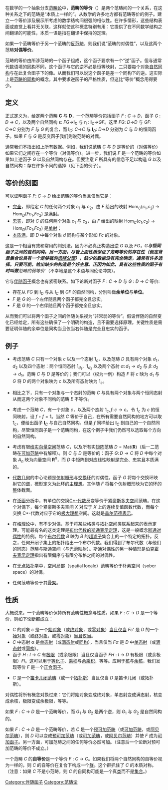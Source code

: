 {{NoteTA
| G1=Math
}}
在数学的一个抽象分支[[范畴论|范畴论]]中，'''范畴的等价'''（{{lang|en|equivalence of categories}}）是两个范畴间的一个关系，在这种关系之下的范畴是“本质上一样的”。从数学的许多地方都有范畴等价的例子。建立一个等价涉及展示所考虑的数学结构间很强的相似性。在许多情形，这些结构表面或直觉上看并无关联，这样就使这种概念特别有用：它提供了在不同数学结构之间翻译的可能性，本质一语是指在翻译中保持的定理。

如果一个范畴等价于另一个范畴的[[对偶_(范畴论)|反范畴]]，则我们说“范畴的对偶性”，以及这两个范畴'''对偶等价'''。

范畴的等价由所涉范畴的一个函子组成，这个函子要求有一个“逆”函子。但与通常代数语境的[[同构|同构]]不同，这个函子与它的逆不必是恒等映射，二只要每个对象[[自然同构|自然同构]]与在此复合函子下的像。从而我们可以说这个函子是差一个同构下的逆。这实际上是[[范畴的同构|范畴的同构]]的概念，其中要求逆函子的严格性质，但这比“等价”概念用得要少。

==定义==
正式定义为，给定两个范畴 '''C''' 与 '''D'''，一个范畴等价包括函子 ''F'' : ''C'' → ''D''，函子 ''G'' : ''D'' → ''C''，以及两个自然同构 ε: ''FG''→'''I'''<sub>''D''</sub> 与 η : '''I'''<sub>''C''</sub>→''GF''。这里 ''FG'': ''D''→''D'' 与 ''GF'': ''C''→''C'' 分别为 ''F'' 与 ''G'' 的复合，而 '''I'''<sub>''C''</sub>: ''C''→''C'' 与 '''I'''<sub>''D''</sub>: ''D''→''D'' 分别为 ''C'' 与 ''D'' 的恒同函子。如果 ''F'' 与 ''G'' 是反变函子我们则说范畴的对偶。

通常我们不指出如上所有数据。例如，我们说范畴 ''C'' 与 ''D'' 是等价的（对偶等价）如果它们之间存在一个等价（对偶等价）。进一步，我们说 ''F'' 是一个范畴的等价如果如上逆函子 ''G'' 以及自然同构存在。但要注意 ''F'' 所具有的信息不足以构造 ''G'' 以及自然同构：存在许多不同的选择（见下面的例子）。

==等价的刻画==
可以证明函子 ''F'': ''C'' → ''D'' 给出范畴的等价当且仅当它是：
* [[完全函子|完全]]，即给定 ''C'' 的任何两个对象 ''c''<sub>1</sub> 与 ''c''<sub>2</sub>，由 ''F'' 给出的映射 Hom<sub>''C''</sub>(''c''<sub>1</sub>,''c''<sub>2</sub>) → Hom<sub>''D''</sub>(''Fc''<sub>1</sub>,''Fc''<sub>2</sub>) 是[[满射|满射]]。
* [[忠实函子|忠实]]，即对 ''C'' 的任何两个对象 ''c''<sub>1</sub> 与 ''c''<sub>2</sub>，由 ''F'' 给出的映射 Hom<sub>''C''</sub>(''c''<sub>1</sub>,''c''<sub>2</sub>) → Hom<sub>''D''</sub>(''Fc''<sub>1</sub>,''Fc''<sub>2</sub>) 是[[单射|单射]]；
* [[本质满函子|本质满]]，即 ''D'' 中每个对象 ''d'' 同构与某个形如 ''Fc'' 的对象。

这是一个相当有效和常用的判别法，因为不必真正构造出逆 ''G'' 以及 ''FG''，''G''' 与恒同函子之间的自然同构。另一方面，尽管上面性质保证了范畴等价的存在性（假定背景集合论具有一个足够强的[[选择公理|选择公理]]），缺少的数据没有完全确定，通常有许多选择。只要可能，给出缺少的构造是个好主意。正因为如此，具有这些性质的函子有时叫做'''范畴的弱等价'''（不幸地是这个术语与同伦论冲突）。

它与[[伴随函子|伴随函子]]概念也有紧密联系。如下论断对函子 ''F'' : ''C'' → ''D'' 与 ''G'' : ''D'' → ''C'' 等价:

* 存在从 ''FG'' 到 '''I'''<sub>''D''</sub> 与从 '''I'''<sub>''C''</sub> 到 ''GF'' 的自然同构，分别叫做'''余单位'''与'''单位'''。
* ''F'' 是 ''G'' 的一个左伴随且两个函子都完全且忠实。
* ''F'' 是 ''G'' 的一个右伴随且两个函子都完全且忠实。

从而我们可以将两个函子之间的伴随关系视为“非常弱的等价”。假设伴随的自然变化已经给定，所有这些确保了一个明确的构造，且不需要选择原理。关键性质是需要证明伴随的余单位是同构当且仅当右伴随是完全且忠实的函子。

==例子==
* 考虑范畴 <math>C</math> 只有一个对象 <math>c</math> 以及一个态射 <math>1_{c}</math>，以及范畴 <math>D</math> 具有两个对象 <math>d_{1}</math>，<math>d_{2}</math> 以及四个态射：两个恒同态射 <math>1_{d_{1}}</math>，<math>1_{d_{2}}</math> 以及两个态射 <math>\alpha \colon d_{1} \to d_{2}</math> 与 <math>\beta \colon d_{2} \to d_{1}</math>。范畴 <math>C</math> 与 <math>D</math> 是等价的；我们可以（权为一例）构造 <math>F</math> 将 <math>c</math> 映为 <math>d_{1}</math> 与 <math>G</math> 将 <math>D</math> 的两个对象映为 <math>c</math> 以及所有态射映为 <math>1_{c}</math>。

* 相比之下，只有一个对象与一个态射的范畴 <math>C</math> 与具有两个对象与两个恒同态射从而这两个对象不同构的范畴 <math>E</math> 不等价。

* 考虑一个范畴 <math>C</math>，有一个对象 <math>c</math>，以及两个态射 <math>1_{c}, f \colon c \to c</math>。令 <math>1_{c}</math> 为 <math>c</math> 的恒同映射，设 <math>f \circ f = 1</math>。当然 <math>C</math> 等价于自己，在所有需要自然同构的地方可以取 <math>1_{c}</math>，便给出函子 <math>\mathbf{I}_{C}</math> 与自己自然同构。但是 <math>f</math> 同样给出 <math>\mathbf{I}_{C}</math> 到自己的一个自然同构，尽管恒同函子是一个范畴同构，在这个例子中我们仍然可以选取每个方向的自然同构。

* 考虑有限[[向量空间的维数|维]][[实数|实]][[向量空间|向量空间]]范畴 <math>C</math>，以及所有实[[矩阵|矩阵]]范畴 <math>D = \mathrm{Mat}(\mathbf{R})</math>（后一二范畴在[[可加范畴|可加范畴]]中有解释）。则 <math>C</math> 与 <math>D</math> 是等价的：函子 <math>G \colon D \to C</math> 将 <math>D</math> 中每个对象 <math>A_{n}</math> 映为向量空间 <math>\mathbf{R}^{n}</math>，而 <math>D</math> 中矩阵到对应线性映射是完全、忠实且本质满的。

* [[代数几何|代数几何]]的中心论题是[[仿射概形|仿射概形]]与[[交换环|交换环]]的对偶性。函子 <math>G</math> 将每个交换环映射它的[[环的谱|谱]]，概形定义为此环的[[主理想|主理想]]。其伴随 <math>F</math> 将每个仿射概形映为它的环的整体截面。

* 在[[泛函分析|泛函分析]]中，有单位的交换[[C*-代数|C*-代数]]反变等价于[[紧空间|紧]][[豪斯多夫空间|豪斯多夫空间]]范畴。在这个对偶下，每个紧豪斯多夫空间 <math>X</math> 对应于 <math>X</math> 上的连续复值函数代数，而每个交换 C*-代数对应于它的[[极大理想|极大理想]]空间。这就是[[盖尔范德表示|盖尔范德表示]]。

* 在[[格理论|格理论]]中，有不少对偶，基于将某些格类与[[拓扑空间|拓扑空间]]类联系起来的表示定理。可能最有名的这类定理是[[布尔代数的斯通表示定理|布尔代数的斯通表示定理]]，这是一般概念[[斯通对偶性|斯通对偶性]]的特例。每个[[布尔代数|布尔代数]] <math>B</math> 映为 <math>B</math> 的[[超滤子|超滤子]]集合上的一个特定的拓扑。反之，任何开闭子集上的拓扑给出一个布尔代数。我们得到了布尔代数（与他们的同态）范畴与斯通空间（与光滑映射）。斯通对偶性的另一种情形是[[伯克霍夫表示定理|伯克霍夫表示定理]]指出有限偏序与有限分布格之间的对偶性。

* 在[[无点拓扑学|无点拓扑学]]中，空间局部（spatial locale）范畴等价于朴素空间（sober space）的对偶。

* 任何范畴等价于其[[骨架_(范畴论)|骨架]]。

==性质==

大概说来，一个范畴等价保持所有范畴性概念与性质。如果 ''F'' : ''C'' → ''D'' 是一个等价，则如下论断都成立：
* ''C'' 的对象 ''c'' 是一个[[始对象|始对象]]（或[[终对象|终对象]]，或[[零对象|零对象]]）[[当且仅当|当且仅当]] ''Fc''' 是 ''D'' 的一个[[始对象|始对象]]（或[[终对象|终对象]]，或[[零对象|零对象]]）[[当且仅当|当且仅当]]。
* ''C'' 中态射 α 是[[单态射|单态射]]（或[[满态射|满态射]]或[[同构|同构]]），当且仅当 ''Fα'' 是 ''D'' 中[[单态射|单态射]]（或[[满态射|满态射]]或[[同构|同构]]）。
* 函子 ''H'' : ''I'' → ''C'' 有[[极限_(范畴论)|极限]]（或余极限）当且仅当函子 ''FH'' : ''I'' → ''D'' 有极限（或余极限）''Fl''。这可以用于[[等化子|等化子]]、[[乘积_(范畴论)|乘积]]与[[余乘积|余乘积]]，等等。应用于[[核_(范畴论)|核]]与[[余核|余核]]，我们发现等价 ''F'' 是一个[[正合函子|正合函子]]。

* ''C'' 是一个[[笛卡儿闭范畴|笛卡儿闭范畴]]（或一个[[拓扑斯|拓扑斯]]）当且仅当 ''D'' 是笛卡儿闭（或拓扑斯）。

对偶性将所有概念对换过来：它们将始对象变成终对象，单态射变成满态射，核变成余核，极限变成余极限，等等。 

如果 ''F'' : ''C'' → ''D'' 是一个范畴等价，而 ''G''<sub>1</sub> 与 ''G''<sub>2</sub> 是两个逆，则 ''G''<sub>1</sub> 与 ''G''<sub>2</sub> 是自然同构的。

如果 ''F'' : ''C'' → ''D'' 是一个范畴等价，若 ''C'' 是一个[[预可加范畴|预可加范畴]]（或[[可加范畴|可加范畴]]，或[[阿贝尔范畴|阿贝尔范畴]]），则 ''D'' 可以变成[[预可加范畴|预可加范畴]]（或[[可加范畴|可加范畴]]，或[[阿贝尔范畴|阿贝尔范畴]]）并使 ''F'' 成为[[可加函子|可加函子]]。另一方面，可加范畴之间的任何等价必然可加。（注意后一个论断对预可加范畴的等价不成立。）

一个范畴 ''C'' 的'''自等价'''是一个等价 ''F'' : ''C'' → ''C''。如果我们将两个自然同构的自等价视为一样的，则 ''C'' 的自等价在复合下构成一个[[群|群]]。这个群抓住了 ''C'' 的本质对称。（注意：如果 ''C'' 不是小范畴，则 ''C'' 的自同构可能是一个真[[类_(数学)|类]]而不是[[集合|集合]]。)

[[Category:伴随函子|Category:伴随函子]]
[[Category:范畴论|Category:范畴论]]